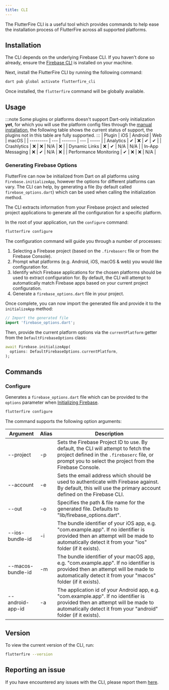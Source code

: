 ```yaml
---
title: CLI
---
```


The FlutterFire CLI is a useful tool which provides commands to help ease the installation process
of FlutterFire across all supported platforms.

## Installation

The CLI depends on the underlying Firebase CLI. If you haven't done so already, ensure the
[Firebase CLI](https://firebase.google.com/docs/cli) is installed on your machine.

Next, install the FlutterFire CLI by running the following command:

```bash
dart pub global activate flutterfire_cli
```

Once installed, the `flutterfire` command will be globally available.

## Usage

:::note
Some plugins or platforms doesn't support Dart-only initialization **yet**, for which you will use the platform
config files through the [manual installation](./manual-installation.mdx), the following table shows the current
status of support, the plugins not in this table are fully supported.
:::
| Plugin | iOS | Android | Web | macOS |
| --------- | --- | ------- | --- | ----- |
| Analytics | ✔ | ❌ | ✔ | ✔ |
| Crashlytics | ❌ | ❌ | N/A | ❌ |
| Dynamic Links | ❌ | ✔ | N/A | N/A |
| In-App Messaging | ❌ | ✔ | N/A | ❌ |
| Performance Monitoring | ✔ | ❌ | ❌ | N/A |

### Generating Firebase Options

FlutterFire can now be initialized from Dart on all platforms using `Firebase.initializeApp`, however
the options for different platforms can vary. The CLI can help, by generating a file
(by default called `firebase_options.dart`) which can be used when calling the initialization method.

The CLI extracts information from your Firebase project and selected project applications to generate
all the configuration for a specific platform.

In the root of your application, run the `configure` command:

```bash
flutterfire configure
```

The configuration command will guide you through a number of processes:

1. Selecting a Firebase project (based on the `.firebaserc` file or from the Firebase Console).
1. Prompt what platforms (e.g. Android, iOS, macOS & web) you would like configuration for.
1. Identify which Firebase applications for the chosen platforms should be used to extract configuration for. By default, the CLI will attempt to automatically match Firebase apps based on your current project configuration.
1. Generate a `firebase_options.dart` file in your project.

Once complete, you can now import the generated file and provide it to the `initializeApp` method:

```dart title="lib/main.dart"
// Import the generated file
import 'firebase_options.dart';
```

Then, provide the current platform options via the `currentPlatform` getter from the `DefaultFirebaseOptions`
class:

```dart
await Firebase.initializeApp(
  options: DefaultFirebaseOptions.currentPlatform,
);
```

## Commands

### Configure

Generates a `firebase_options.dart` file which can be provided to the `options` parameter when
[Initializing Firebase](./overview#initialization).

```bash
flutterfire configure
```

The command supports the following option arguments:

| Argument          | Alias | Description                                                                                                                                                                                     |
| ----------------- | ----- | ----------------------------------------------------------------------------------------------------------------------------------------------------------------------------------------------- |
| --project         | -p    | Sets the Firebase Project ID to use. By default, the CLI will attempt to fetch the project defined in the `.firebaserc` file, or prompt you to select the project from the Firebase Console.    |
| --account         | -e    | Sets the email address which should be used to authenticate with Firebase against. By default, this will use the primary account defined on the Firebase CLI.                                   |
| --out             | -o    | Specifies the path & file name for the generated file. Defaults to "lib/firebase_options.dart".                                                                                                 |
| --ios-bundle-id   | -i    | The bundle identifier of your iOS app, e.g. "com.example.app". If no identifier is provided then an attempt will be made to automatically detect it from your "ios" folder (if it exists).      |
| --macos-bundle-id | -m    | The bundle identifier of your macOS app, e.g. "com.example.app". If no identifier is provided then an attempt will be made to automatically detect it from your "macos" folder (if it exists).  |
| --android-app-id  | -a    | The application id of your Android app, e.g. "com.example.app". If no identifier is provided then an attempt will be made to automatically detect it from your "android" folder (if it exists). |

## Version

To view the current version of the CLI, run:

```bash
flutterfire --version
```

## Reporting an issue

If you have encountered any issues with the CLI, please report them
[here](https://github.com/invertase/flutterfire_cli/issues).
